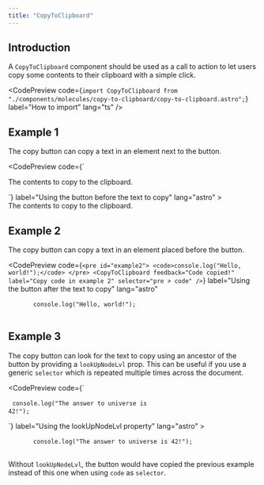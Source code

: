 ```yaml
---
title: "CopyToClipboard"
---
```



## Introduction

A `CopyToClipboard` component should be used as a call to action to let users copy some contents to their clipboard with a simple click.

<CodePreview
  code={`import CopyToClipboard from "./components/molecules/copy-to-clipboard/copy-to-clipboard.astro";`}
  label="How to import"
  lang="ts"
/>

## Example 1

The copy button can copy a text in an element next to the button.

<CodePreview
  code={`<div id="example1">
    <CopyToClipboard
      feedback="Copied!"
      label="Copy example 1"
      selector="#example1 > div"
    />
    <div>The contents to copy to the clipboard.</div>
</div>`}
  label="Using the button before the text to copy"
  lang="astro"
>
  <div id="example1">
    <CopyToClipboard
      feedback="Copied!"
      label="Copy example 1"
      selector="#example1 > div"
    />
    <div>The contents to copy to the clipboard.</div>
  </div>
</CodePreview>

## Example 2

The copy button can copy a text in an element placed before the button.

<CodePreview
  code={`<pre id="example2">
    <code>console.log("Hello, world!");</code>
</pre>
<CopyToClipboard
    feedback="Code copied!"
    label="Copy code in example 2"
    selector="pre > code"
/>`}
  label="Using the button after the text to copy"
  lang="astro"
>
  <pre id="example2">
      <code>console.log("Hello, world!");</code>
  </pre>
  <CopyToClipboard
    feedback="Code copied!"
    label="Copy code in example 2"
    selector="pre > code"
  />
</CodePreview>

## Example 3

The copy button can look for the text to copy using an ancestor of the button by providing a `lookUpNodeLvl` prop. This can be useful if you use a generic `selector` which is repeated multiple times across the document.

<CodePreview
  code={`<div>
    <div>
      <div>
        <CopyToClipboard
          feedback="Answer copied!"
          label="Copy code in example 3"
          lookUpNodeLvl={3}
          selector="code"
        />
      </div>
    </div>
    <pre>
      <code>console.log("The answer to universe is 42!");</code>
    </pre>
</div>`}
  label="Using the lookUpNodeLvl property"
  lang="astro"
>
  <div>
    <div>
      <div>
        <CopyToClipboard
          feedback="Answer copied!"
          label="Copy code in example 3"
          lookUpNodeLvl={3}
          selector="code"
        />
      </div>
    </div>
    <pre>
      <code>console.log("The answer to universe is 42!");</code>
    </pre>
  </div>
</CodePreview>

Without `lookUpNodeLvl`, the button would have copied the previous example instead of this one when using `code` as `selector`.
